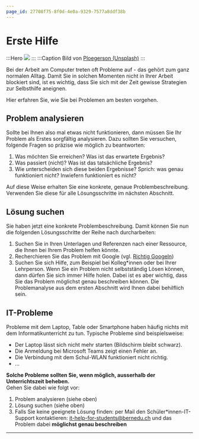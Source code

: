 ```yaml
---
page_id: 27708f75-8f0d-4e0a-9329-7577a8ddf38b
---
```


# Erste Hilfe

:::Hero ![](./img/erste-hilfe.jpeg) ::: :::Caption Bild von <a href="https://unsplash.com/photos/orange-erste-hilfe-med-kit-j-ped4HD32Q?utm_content=creditCopyText&utm_medium=referral&utm_source=unsplash">Ploegerson (Unsplash)</a> :::

Bei der Arbeit am Computer treten oft Probleme auf - das gehört zum ganz normalen Alltag. Damit Sie in solchen Momenten nicht in Ihrer Arbeit blockiert sind, ist es wichtig, dass Sie sich mit der Zeit gewisse Strategien zur Selbsthilfe aneignen.

Hier erfahren Sie, wie Sie bei Problemen am besten vorgehen.

## Problem analysieren

Sollte bei Ihnen also mal etwas nicht funktionieren, dann müssen Sie Ihr Problem als Erstes sorgfältig analysieren. Dazu sollten Sie versuchen, folgende Fragen so präzise wie möglich zu beantworten:

1. Was möchten Sie erreichen? Was ist das erwartete Ergebnis?
2. Was passiert (nicht)? Was ist das tatsächliche Ergebnis?
3. Wie unterscheiden sich diese beiden Ergebnisse? Sprich: was genau funktioniert nicht? Inwiefern funktioniert es nicht?

Auf diese Weise erhalten Sie eine konkrete, genaue Problembeschreibung. Verwenden Sie diese für alle Lösungsschritte im nächsten Abschnitt.

## Lösung suchen

Sie haben jetzt eine konkrete Problembeschreibung. Damit können Sie nun die folgenden Lösungsschritte der Reihe nach durcharbeiten:

1. Suchen Sie in Ihren Unterlagen und Referenzen nach einer Ressource, die Ihnen bei Ihrem Problem helfen könnte.
2. Recherchieren Sie das Problem mit Google (vgl. [Richtig Googeln](Suchmaschinen#richtig-googlen))
3. Suchen Sie sich Hilfe, zum Beispiel bei Kolleg\*innen oder bei Ihrer Lehrperson. Wenn Sie ein Problem nicht selbstständig Lösen können, dann dürfen Sie sich immer Hilfe holen. Dabei ist es aber wichtig, dass Sie das Problem möglichst genau beschreiben können. Die Problemanalyse aus dem ersten Abschnitt wird Ihnen dabei behilflich sein.

## IT-Probleme

Probleme mit dem Laptop, Table oder Smartphone haben häufig nichts mit dem Informatikunterricht zu tun. Typische Probleme sind beispielsweise:

- Der Laptop lässt sich nicht mehr starten (Bildschirm bleibt schwarz).
- Die Anmeldung bei Microsoft Teams zeigt einen Fehler an.
- Die Verbindung mit dem Schul-WLAN funktioniert nicht richtig.
- ...

**Solche Probleme sollten Sie, wenn möglich, ausserhalb der Unterrichtszeit beheben.**\
Gehen Sie dabei wie folgt vor:

1. Problem analysieren (siehe oben)
2. Lösung suchen (siehe oben)
3. Falls Sie keine geeignete Lösung finden: per Mail den Schüler\*innen-IT-Support kontaktieren: [it-help-for-students@bernedu.ch](mailto:it-help-for-students@bernedu.ch) und das Problem dabei **möglichst genau beschreiben**

---
